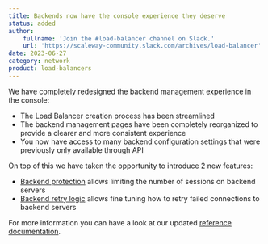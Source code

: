 ```yaml
---
title: Backends now have the console experience they deserve
status: added
author:
    fullname: 'Join the #load-balancer channel on Slack.'
    url: 'https://scaleway-community.slack.com/archives/load-balancer'
date: 2023-06-27
category: network
product: load-balancers
---
```


We have completely redesigned the backend management experience in the console:
- The Load Balancer creation process has been streamlined
- The backend management pages have been completely reorganized to provide a clearer and more consistent experience
- You now have access to many backend configuration settings that were previously only available through API

On top of this we have taken the opportunity to introduce 2 new features:
- [Backend protection](https://www.scaleway.com/en/docs/load-balancer/reference-content/configuring-backends/#backend-protection) allows limiting the number of sessions on backend servers
- [Backend retry logic](https://www.scaleway.com/en/docs/load-balancer/reference-content/configuring-backends/#retries) allows fine tuning how to retry failed connections to backend servers

For more information you can have a look at our updated [reference documentation](https://www.scaleway.com/en/docs/load-balancer/reference-content/).

